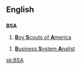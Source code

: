 ==English==

==={{initialism}}===
'''BSA'''

# [[w:Boy Scouts of America|'''B'''oy '''S'''couts of '''A'''merica]]

# [[w:Business System Analist|'''B'''usiness '''S'''ystem '''A'''nalist]]

{{anagrams:en/abs}}
[[sk:BSA]]